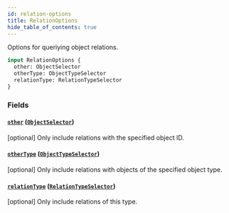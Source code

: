 ```yaml
---
id: relation-options
title: RelationOptions
hide_table_of_contents: true
---
```



Options for queriying object relations.

```graphql
input RelationOptions {
  other: ObjectSelector
  otherType: ObjectTypeSelector
  relationType: RelationTypeSelector
}
```


### Fields

#### [`other`](#) ([`ObjectSelector`](/docs/directory-api-reference/schema/inputs/object-selector))

[optional] Only include relations with the specified object ID.


#### [`otherType`](#) ([`ObjectTypeSelector`](/docs/directory-api-reference/schema/inputs/object-type-selector))

[optional] Only include relations with objects of the specified object type.


#### [`relationType`](#) ([`RelationTypeSelector`](/docs/directory-api-reference/schema/inputs/relation-type-selector))

[optional] Only include relations of this type.




